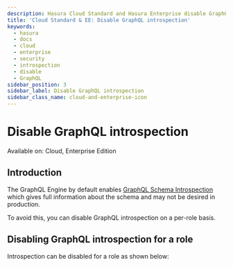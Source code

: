 ```yaml
---
description: Hasura Cloud Standard and Hasura Enterprise disable GraphQL introspection
title: 'Cloud Standard & EE: Disable GraphQL introspection'
keywords:
  - hasura
  - docs
  - cloud
  - enterprise
  - security
  - introspection
  - disable
  - GraphQL
sidebar_position: 3
sidebar_label: Disable GraphQL introspection
sidebar_class_name: cloud-and-enterprise-icon
---
```



# Disable GraphQL introspection

<div className='badge badge--primary heading-badge'>Available on: Cloud, Enterprise Edition</div>

## Introduction

The GraphQL Engine by default enables
[GraphQL Schema Introspection](https://spec.graphql.org/June2018/#sec-Schema-Introspection) which gives full information
about the schema and may not be desired in production.

To avoid this, you can disable GraphQL introspection on a per-role basis.

## Disabling GraphQL introspection for a role

Introspection can be disabled for a role as shown below:

<Thumbnail src='/img/security/disable-introspection.png' alt='Hasura Cloud Console Schema Introspection tab' />
